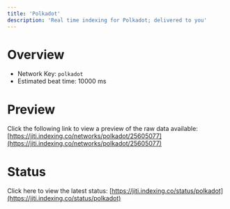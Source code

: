 ```yaml
---
title: 'Polkadot'
description: 'Real time indexing for Polkadot; delivered to you'
---
```


# Overview
- Network Key: `polkadot`
- Estimated beat time: 10000 ms

# Preview
Click the following link to view a preview of the raw data available: [https://jiti.indexing.co/networks/polkadot/25605077](https://jiti.indexing.co/networks/polkadot/25605077)

# Status
Click here to view the latest status: [https://jiti.indexing.co/status/polkadot](https://jiti.indexing.co/status/polkadot)
